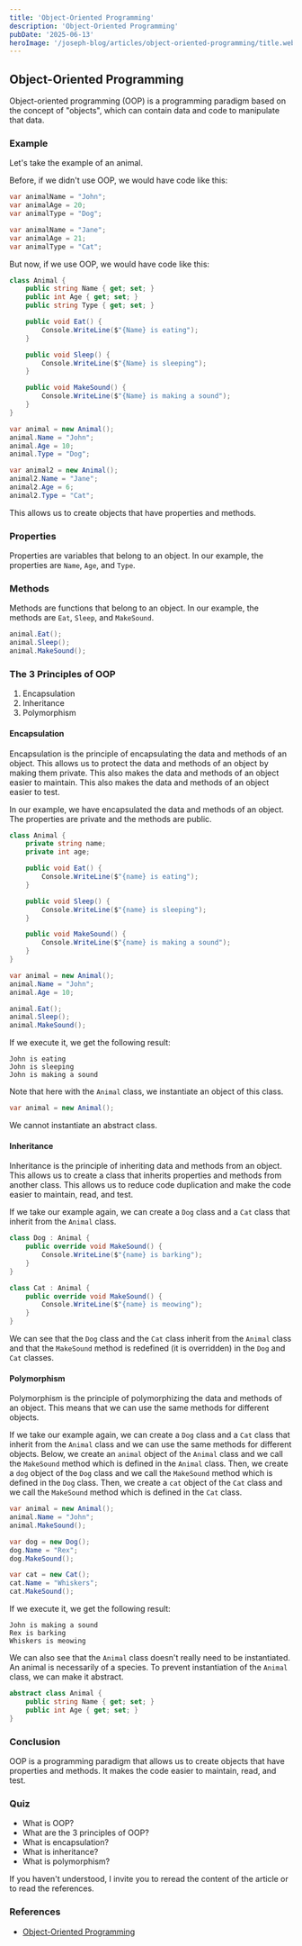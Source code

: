 ```yaml
---
title: 'Object-Oriented Programming'
description: 'Object-Oriented Programming'
pubDate: '2025-06-13'
heroImage: '/joseph-blog/articles/object-oriented-programming/title.webp'
---
```


## Object-Oriented Programming

Object-oriented programming (OOP) is a programming paradigm based on the concept of "objects", which can contain data and code to manipulate that data.

### Example

Let's take the example of an animal.

Before, if we didn't use OOP, we would have code like this:

```C#
var animalName = "John";
var animalAge = 20;
var animalType = "Dog";

var animalName = "Jane";
var animalAge = 21;
var animalType = "Cat";
```

But now, if we use OOP, we would have code like this:

```C#
class Animal {
    public string Name { get; set; }
    public int Age { get; set; }
    public string Type { get; set; }

    public void Eat() {
        Console.WriteLine($"{Name} is eating");
    }

    public void Sleep() {
        Console.WriteLine($"{Name} is sleeping");
    }

    public void MakeSound() {
        Console.WriteLine($"{Name} is making a sound");
    }
}

var animal = new Animal();
animal.Name = "John";
animal.Age = 10;
animal.Type = "Dog";

var animal2 = new Animal();
animal2.Name = "Jane";
animal2.Age = 6;
animal2.Type = "Cat";
```

This allows us to create objects that have properties and methods.

### Properties

Properties are variables that belong to an object.
In our example, the properties are `Name`, `Age`, and `Type`.

### Methods

Methods are functions that belong to an object.
In our example, the methods are `Eat`, `Sleep`, and `MakeSound`.

```C#
animal.Eat();
animal.Sleep();
animal.MakeSound();
```

### The 3 Principles of OOP

1. Encapsulation
2. Inheritance
3. Polymorphism

#### Encapsulation

Encapsulation is the principle of encapsulating the data and methods of an object.
This allows us to protect the data and methods of an object by making them private.
This also makes the data and methods of an object easier to maintain.
This also makes the data and methods of an object easier to test.

In our example, we have encapsulated the data and methods of an object.
The properties are private and the methods are public.
```C#
class Animal {
    private string name;
    private int age;

    public void Eat() {
        Console.WriteLine($"{name} is eating");
    }

    public void Sleep() {
        Console.WriteLine($"{name} is sleeping");
    }

    public void MakeSound() {
        Console.WriteLine($"{name} is making a sound");
    }
}

var animal = new Animal();
animal.Name = "John";
animal.Age = 10;

animal.Eat();
animal.Sleep();
animal.MakeSound();
```

If we execute it, we get the following result:
```
John is eating
John is sleeping
John is making a sound
```
Note that here with the `Animal` class, we instantiate an object of this class.

```C#
var animal = new Animal();
```

We cannot instantiate an abstract class.

#### Inheritance

Inheritance is the principle of inheriting data and methods from an object.
This allows us to create a class that inherits properties and methods from another class.
This allows us to reduce code duplication and make the code easier to maintain, read, and test.

If we take our example again, we can create a `Dog` class and a `Cat` class that inherit from the `Animal` class.

```C#
class Dog : Animal {
    public override void MakeSound() {
        Console.WriteLine($"{name} is barking");
    }
}

class Cat : Animal {
    public override void MakeSound() {
        Console.WriteLine($"{name} is meowing");
    }
}

```
We can see that the `Dog` class and the `Cat` class inherit from the `Animal` class and that the `MakeSound` method is redefined (it is overridden) in the `Dog` and `Cat` classes.

#### Polymorphism

Polymorphism is the principle of polymorphizing the data and methods of an object.
This means that we can use the same methods for different objects.

If we take our example again, we can create a `Dog` class and a `Cat` class that inherit from the `Animal` class and we can use the same methods for different objects.
Below, we create an `animal` object of the `Animal` class and we call the `MakeSound` method which is defined in the `Animal` class.
Then, we create a `dog` object of the `Dog` class and we call the `MakeSound` method which is defined in the `Dog` class.
Then, we create a `cat` object of the `Cat` class and we call the `MakeSound` method which is defined in the `Cat` class.

```C#
var animal = new Animal();
animal.Name = "John";
animal.MakeSound();

var dog = new Dog();
dog.Name = "Rex";
dog.MakeSound();

var cat = new Cat();
cat.Name = "Whiskers";
cat.MakeSound();
```

If we execute it, we get the following result:

```
John is making a sound
Rex is barking
Whiskers is meowing
```

We can also see that the `Animal` class doesn't really need to be instantiated.
An animal is necessarily of a species.
To prevent instantiation of the `Animal` class, we can make it abstract.

```C#
abstract class Animal {
    public string Name { get; set; }
    public int Age { get; set; }
}

```

### Conclusion

OOP is a programming paradigm that allows us to create objects that have properties and methods.
It makes the code easier to maintain, read, and test.

### Quiz

- What is OOP?
- What are the 3 principles of OOP?
- What is encapsulation?
- What is inheritance?
- What is polymorphism?

If you haven't understood, I invite you to reread the content of the article or to read the references.

### References

- [Object-Oriented Programming](https://en.wikipedia.org/wiki/Object-oriented_programming)